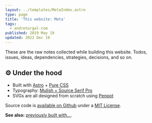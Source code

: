 ```yaml
---
layout: ../templates/MetaIndex.astro
type: page
title: 'This website: Meta'
tags:
  - andretorgal-com
published: 2019 May 19
updated: 2022 Dec 19
---
```


<Abstract>

These are the raw notes collected while building this website. Todos, issues, ideas, dependencies, strategies, decisions, and so on.

</Abstract>

## :gear: Under the hood

- Built with [Astro](/meta/docs/astro) + [Pure CSS](/meta/docs/styling)
- Typography: [Mulish + Source Serif Pro](/meta/docs/typography)
- SVGs are all designed from scratch using [Penpot](htts://penpot.app)

Source code is [available on Github](https://github.com/andrezero/andretorgal-com) under a [MIT License](https://github.com/andrezero/andretorgal-com/blob/main/LICENSE-MIT).

**See also:** [previously built with...](/meta/project/arhcheology).
